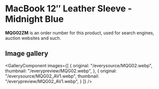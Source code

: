 
# MacBook 12″ Leather Sleeve - Midnight Blue

<Callout type='info' emoji='👉🏻'>**MQG02ZM** is an order number for this product, used for search engines, auction websites and such.</Callout>

## Image gallery

<GalleryComponent
    images={[
      {
        original: "/everysource/MQG02.webp",
        thumbnail: "/everypreview/MQG02.webp",
      },
      {
        original: "/everysource/MQG02_AV1.webp",
        thumbnail: "/everypreview/MQG02_AV1.webp",
      }
    ]}
  />
